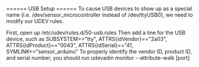 ====== USB Setup ======
To cause USB devices to show up as a special name (i.e. /dev/sensor_microcontroller instead of /dev/ttyUSB0), we need to modify our UDEV rules.

First, open up 
  /etc/udev/rules.d/50-usb.rules
Then add a line for the USB device, such as
  SUBSYSTEM=="tty", ATTRS{idVendor}=="2a03", ATTRS{idProduct}=="0043", ATTRS{idSerial}=="41, SYMLINK+="sensor_arduino"
To properly identify the vendor ID, product ID, and serial number, you should run 
  udevadm monitor --attribute-walk [port]